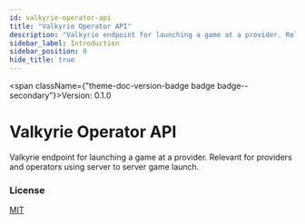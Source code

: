 ```yaml
---
id: valkyrie-operator-api
title: "Valkyrie Operator API"
description: "Valkyrie endpoint for launching a game at a provider. Relevant for providers and operators using server to server game launch."
sidebar_label: Introduction
sidebar_position: 0
hide_title: true
---
```



<span className={"theme-doc-version-badge badge badge--secondary"}>Version: 0.1.0</span>

# Valkyrie Operator API



Valkyrie endpoint for launching a game at a provider. Relevant for providers and operators using server to server game launch.

<div style={{"marginBottom":"var(--ifm-paragraph-margin-bottom)"}}><h3 style={{"marginBottom":"0.25rem"}}>License</h3><a href={"https://github.com/valkyrie-fnd/valkyrie/blob/main/LICENSE.md"}>MIT</a></div>
      